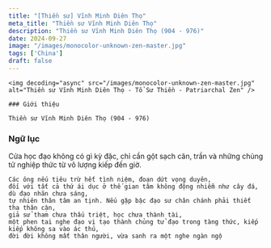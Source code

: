```yaml
---
title: "[Thiền sư] Vĩnh Minh Diên Thọ"
meta_title: "Thiền sư Vĩnh Minh Diên Thọ"
description: "Thiền sư Vĩnh Minh Diên Thọ (904 - 976)"
date: 2024-09-27
image: "/images/monocolor-unknown-zen-master.jpg"
tags: ['China']
draft: false
---
```


<div className="grid xl:grid-cols-8 lg:grid-cols-8 md:grid-cols-2 sm:grid-cols-2 xs:grid-cols-1 gap-8 bg-body dark:bg-darkmode-body">

  <div className="lg:col-span-3 md:col-span-1">

    <img decoding="async" src="/images/monocolor-unknown-zen-master.jpg" alt="Thiền sư Vĩnh Minh Diên Thọ - Tổ Sư Thiền - Patriarchal Zen" />

    ### Giới thiệu

    Thiền sư Vĩnh Minh Diên Thọ (904 - 976)

</div>

<div className="lg:col-span-5 md:col-span-1">

  ### Ngữ lục

  <Notice type="warning" title="cảnh ngữ">
    Cửa học đạo không có gì kỳ đặc, chỉ cần gột sạch căn, trần và những chủng tử nghiệp thức từ vô lượng kiếp đến giờ.

    Các ông nếu tiêu trừ hết tình niệm, đoạn dứt vọng duyên,
    đối với tất cả thứ ái dục ở thế gian tâm không động nhiễm như cây đá, dù đạo nhãn chưa sáng,
    tự nhiên thân tâm an tịnh. Nếu gặp bậc đạo sư chân chánh phải thiết tha thân cận,
    giả sử tham chưa thấu triệt, học chưa thành tài,
    một phen tai nghe đạo vị tạo thành chủng tử đạo trong tàng thức, kiếp kiếp không sa vào ác thú,
    đời đời không mất thân người, vừa sanh ra một nghe ngàn ngộ
  </Notice>

  <Notice type="tip" title="tác phẩm">

  </Notice>

  <Notice type="info" title="thông tin khác">

  </Notice>

</div>

</div>

